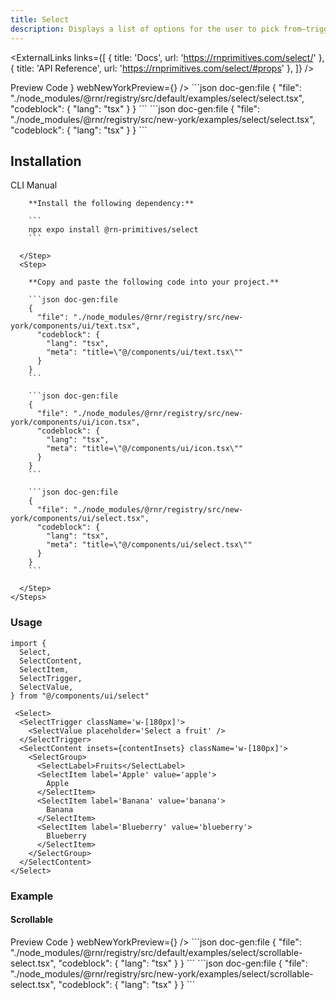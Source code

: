 ```yaml
---
title: Select
description: Displays a list of options for the user to pick from—triggered by a button.
---
```



<ExternalLinks
  links={[
    { title: 'Docs', url: 'https://rnprimitives.com/select/' },
    { title: 'API Reference', url: 'https://rnprimitives.com/select/#props' },
  ]}
/>

<div className="h-5"/>

<Tabs defaultValue="preview">
  <TabsList>
    <TabsTrigger value="preview">Preview</TabsTrigger>
    <TabsTrigger value="code">Code</TabsTrigger>
  </TabsList>
  <TabsContent value="preview">
    <PreviewCard 
      copyContent={selectPreview} 
      webPreview={<SelectPreview />}
      webNewYorkPreview={<SelectNewYorkPreview />}
    />
  </TabsContent>
  <TabsContent value="code">
    <ShowIfStyle style="default">
    ```json doc-gen:file
    {
      "file": "./node_modules/@rnr/registry/src/default/examples/select/select.tsx",
      "codeblock": {
        "lang": "tsx"
      }
    }
    ```
    </ShowIfStyle>
    <ShowIfStyle style="new-york">
    ```json doc-gen:file
    {
      "file": "./node_modules/@rnr/registry/src/new-york/examples/select/select.tsx",
      "codeblock": {
        "lang": "tsx"
      }
    }
    ```
    </ShowIfStyle>
  </TabsContent>
</Tabs>


## Installation

<Tabs defaultValue="cli">
  <TabsList>
    <TabsTrigger id="cli" value="cli">CLI</TabsTrigger>
    <TabsTrigger id="manual" value="manual">Manual</TabsTrigger>
  </TabsList>
  <TabsContent value="cli">
     <CommandTabs args={["add", "select"]}/>
  </TabsContent>
  <TabsContent value="manual">
    <Steps> 
      <Step>
 
        **Install the following dependency:**

        ```
        npx expo install @rn-primitives/select
        ```

      </Step>
      <Step>
 
        **Copy and paste the following code into your project.**

        ```json doc-gen:file
        {
          "file": "./node_modules/@rnr/registry/src/new-york/components/ui/text.tsx",
          "codeblock": {
            "lang": "tsx",
            "meta": "title=\"@/components/ui/text.tsx\""
          }
        }
        ```

        ```json doc-gen:file
        {
          "file": "./node_modules/@rnr/registry/src/new-york/components/ui/icon.tsx",
          "codeblock": {
            "lang": "tsx",
            "meta": "title=\"@/components/ui/icon.tsx\""
          }
        }
        ```

        ```json doc-gen:file
        {
          "file": "./node_modules/@rnr/registry/src/new-york/components/ui/select.tsx",
          "codeblock": {
            "lang": "tsx",
            "meta": "title=\"@/components/ui/select.tsx\""
          }
        }
        ```
 
      </Step>
    </Steps>

  </TabsContent>
</Tabs>

### Usage

<PortalInfoAlert />

```tsx
import {
  Select,
  SelectContent,
  SelectItem,
  SelectTrigger,
  SelectValue,
} from "@/components/ui/select"

```

```tsx
 <Select>
  <SelectTrigger className='w-[180px]'>
    <SelectValue placeholder='Select a fruit' />
  </SelectTrigger>
  <SelectContent insets={contentInsets} className='w-[180px]'>
    <SelectGroup>
      <SelectLabel>Fruits</SelectLabel>
      <SelectItem label='Apple' value='apple'>
        Apple
      </SelectItem>
      <SelectItem label='Banana' value='banana'>
        Banana
      </SelectItem>
      <SelectItem label='Blueberry' value='blueberry'>
        Blueberry
      </SelectItem>
    </SelectGroup>
  </SelectContent>
</Select>
```

### Example

#### Scrollable

<Tabs defaultValue="preview">
  <TabsList>
    <TabsTrigger value="preview">Preview</TabsTrigger>
    <TabsTrigger value="code">Code</TabsTrigger>
  </TabsList>
  <TabsContent value="preview">
    <PreviewCard 
      copyContent={scrollableSelectPreview} 
      webPreview={<ScrollableSelectPreview />}
      webNewYorkPreview={<ScrollableSelectNewYorkPreview />}
    />
  </TabsContent>
  <TabsContent value="code">
    <ShowIfStyle style="default">
    ```json doc-gen:file
    {
      "file": "./node_modules/@rnr/registry/src/default/examples/select/scrollable-select.tsx",
      "codeblock": {
        "lang": "tsx"
      }
    }
    ```
    </ShowIfStyle>
    <ShowIfStyle style="new-york">
    ```json doc-gen:file
    {
      "file": "./node_modules/@rnr/registry/src/new-york/examples/select/scrollable-select.tsx",
      "codeblock": {
        "lang": "tsx"
      }
    }
    ```
    </ShowIfStyle>
  </TabsContent>
</Tabs>
